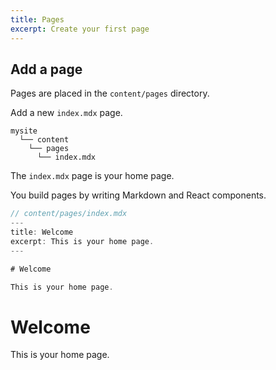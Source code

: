 ```yaml
---
title: Pages
excerpt: Create your first page
---
```


<Div>

## Add a page

Pages are placed in the `content/pages` directory.

Add a new `index.mdx` page.

```
mysite
  └── content
    └── pages
      └── index.mdx
```

The `index.mdx` page is your home page.

You build pages by writing Markdown and React components.

```jsx
// content/pages/index.mdx
---
title: Welcome
excerpt: This is your home page.
---

# Welcome

This is your home page.
```

</Div>

<Div>

# Welcome

This is your home page.

</Div>
